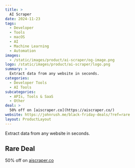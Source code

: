 ```yaml
---
title: >
  AI Scraper
date: 2024-11-23
tags:
  - Developer
  - Tools
  - macOS
  - AI
  - Machine Learning
  - Automation
images:
  - /static/images/product/ai-scraper/og-image.png
logo: /static/images/product/ai-scraper/logo.png
summary: >
  Extract data from any website in seconds.
categories:
  - Developer Tools
  - AI Tools
subcategories:
  - APIs, Tools & SaaS
  - Other
deal: >
  50% off on [aiscraper.co](https://aiscraper.co/)
website: https://johnrush.me/black-friday-deals/?ref=rare
layout: ProductLayout
---
```

Extract data from any website in seconds.

## Rare Deal

50% off on [aiscraper.co](https://aiscraper.co/)

